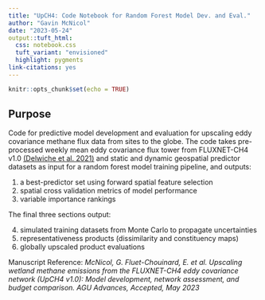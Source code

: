 ```yaml
---
title: "UpCH4: Code Notebook for Random Forest Model Dev. and Eval."
author: "Gavin McNicol"
date: "2023-05-24"
output::tuft_html:
  css: notebook.css
  tuft_variant: "envisioned"
  highlight: pygments
link-citations: yes
---
```


```r
knitr::opts_chunk$set(echo = TRUE)
```

## Purpose

Code for predictive model development and evaluation for upscaling eddy covariance methane flux data from sites to the globe. The code takes pre-processed weekly mean eddy covariance flux tower from FLUXNET-CH4 v1.0 [(Delwiche et al. 2021)](http://dx.doi.org/10.5194/essd-13-3607-2021) and static and dynamic geospatial predictor datasets as input for a random forest model training pipeline, and outputs:

  1) a best-predictor set using forward spatial feature selection
  2) spatial cross validation metrics of model performance
  3) variable importance rankings

The final three sections output:

  4) simulated training datasets from Monte Carlo to propagate uncertainties
  5) representativeness products (dissimilarity and constituency maps)
  6) globally upscaled product evaluations
  
Manuscript Reference: *McNicol, G. Fluet-Chouinard, E. et al. Upscaling wetland methane emissions from the FLUXNET-CH4 eddy covariance network (UpCH4 v1.0): Model development, network assessment, and budget comparison. AGU Advances, Accepted, May 2023*



